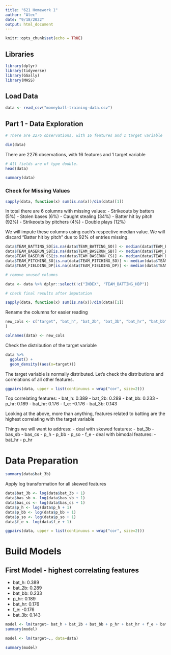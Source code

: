 ```yaml
---
title: "621 Homework 1"
author: "Alec"
date: "9/18/2022"
output: html_document
---
```


```r
knitr::opts_chunk$set(echo = TRUE)
```

## Libraries

```r
library(dplyr)
library(tidyverse)
library(GGally)
library(MASS)
```


## Load Data

```r
data <- read_csv("moneyball-training-data.csv")
```

## Part 1 - Data Exploration

```r
# There are 2276 observations, with 16 features and 1 target variable

dim(data)
```

There are 2276 observations, with 16 features and 1 target variable

```r
# All fields are of type double.
head(data)
```


```r
summary(data)
```


### Check for Missing Values

```r
sapply(data, function(x) sum(is.na(x))/dim(data)[1])
```

In total there are 6 columns with missing values:
- Strikeouts by batters (5%)
- Stolen bases (6%)
- Caught stealing (34%)
- Batter hit by pitch (92%)
- Strikeouts by pitchers (4%)
- Double plays (12%)

We will impute these columns using each's respective median value. We will discard "Batter hit by pitch" due to 92% of entries missing.


```r
data$TEAM_BATTING_SO[is.na(data$TEAM_BATTING_SO)] <- median(data$TEAM_BATTING_SO, na.rm = T)
data$TEAM_BASERUN_SB[is.na(data$TEAM_BASERUN_SB)] <- median(data$TEAM_BASERUN_SB, na.rm = T)
data$TEAM_BASERUN_CS[is.na(data$TEAM_BASERUN_CS)] <- median(data$TEAM_BASERUN_CS, na.rm = T)
data$TEAM_PITCHING_SO[is.na(data$TEAM_PITCHING_SO)] <- median(data$TEAM_PITCHING_SO, na.rm = T)
data$TEAM_FIELDING_DP[is.na(data$TEAM_FIELDING_DP)] <- median(data$TEAM_FIELDING_DP, na.rm = T)
```


```r
# remove unused columns

data <- data %>% dplyr::select(!c("INDEX", "TEAM_BATTING_HBP"))
```



```r
# check final results after imputation

sapply(data, function(x) sum(is.na(x))/dim(data)[1])
```

Rename the columns for easier reading

```r
new_cols <- c("target", "bat_h", "bat_2b", "bat_3b", "bat_hr", "bat_bb", "bat_so", "bas_sb", "bas_cs", "p_h", "p_hr", "p_bb", "p_so", "f_e", "f_dp"
)

colnames(data) <- new_cols
```


Check the distribution of the target variable

```r
data %>%
  ggplot() +
  geom_density((aes(x=target)))
```

The target variable is normally distributed. Let's check the distributions and correlations of all other features.

```r
ggpairs(data, upper = list(continuous = wrap("cor", size=2)))
```

Top correlating features:
- bat_h: 0.389
- bat_2b: 0.289
- bat_bb: 0.233
- p_hr: 0.189
- bat_hr: 0.176
- f_e: -0.176
- bat_3b: 0.143

Looking at the above, more than anything, features related to batting are the highest correlating with the target variable

Things we will want to address:
- deal with skewed features:
  - bat_3b
  - bas_sb
  - bas_cs
  - p_h
  - p_bb
  - p_so
  - f_e
- deal with bimodal features:
  - bat_hr
  - p_hr


# Data Preparation

```r
summary(data$bat_3b)
```



Apply log transformation for all skewed features

```r
data$bat_3b <- log(data$bat_3b + 1)
data$bas_sb <- log(data$bas_sb + 1)
data$bas_cs <- log(data$bas_cs + 1)
data$p_h <- log(data$p_h + 1)
data$p_bb <- log(data$p_bb + 1)
data$p_so <- log(data$p_so + 1)
data$f_e <- log(data$f_e + 1)

```


```r
ggpairs(data, upper = list(continuous = wrap("cor", size=2)))
```


# Build Models

## First Model - highest correlating features

- bat_h: 0.389
- bat_2b: 0.289
- bat_bb: 0.233
- p_hr: 0.189
- bat_hr: 0.176
- f_e: -0.176
- bat_3b: 0.143

```r
model <- lm(target~ bat_h + bat_2b + bat_bb + p_hr + bat_hr + f_e + bat_3b, data=data)
summary(model)
```


```r
model <- lm(target~., data=data)

summary(model)
```






